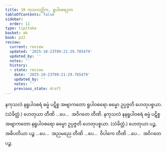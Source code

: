 ```yaml
---
title: 10 ကုသလတ္တိက, ရူပါဝစရဒုက
tableOfContents: false
sidebar:
  order: 11
type: tipitaka
basket: ab
book: p22
review:
  current: review
  updated: '2025-10-23T09:21:29.785479'
  updated_by: ''
  notes: ''
  history:
  - state: review
    date: '2025-10-23T09:21:29.785479'
    updated_by: ''
    notes: ''
    previous_state: draft
---
```



<ReviewStatus review={frontmatter.review} showDetails={true} />

<HypothesisAnnotation frontmatter={frontmatter} />

<DynamicBreadcrumb />

<Division number="30" book="p22" e="ch" v="40" p="383">

<Paragraph number="69" book="p22">
နကုသလံ နရူပါဝစရံ ဓမ္မံ ပဋိစ္စ အဗျာကတော ရူပါဝစရော ဓမ္မော ဥပ္ပဇ္ဇတိ ဟေတုပစ္စယာ. (သံခိတ္တံ.) ဟေတုယာ တီဏိ …ပေ…  အဝိဂတေ တီဏိ.
</Paragraph>

<Paragraph number="70" book="p22">
နကုသလံ နနရူပါဝစရံ ဓမ္မံ ပဋိစ္စ အဗျာကတော နရူပါဝစရော ဓမ္မော ဥပ္ပဇ္ဇတိ ဟေတုပစ္စယာ. (သံခိတ္တံ.) ဟေတုယာ ပဉ္စ, အဓိပတိယာ ပဉ္စ …ပေ…  အညမညေ တီဏိ …ပေ…  ဝိပါကေ တီဏိ …ပေ…  အဝိဂတေ ပဉ္စ.
</Paragraph>
</Division>